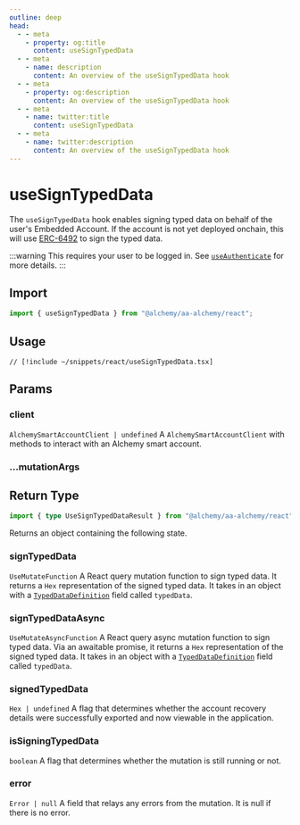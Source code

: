 ```yaml
---
outline: deep
head:
  - - meta
    - property: og:title
      content: useSignTypedData
  - - meta
    - name: description
      content: An overview of the useSignTypedData hook
  - - meta
    - property: og:description
      content: An overview of the useSignTypedData hook
  - - meta
    - name: twitter:title
      content: useSignTypedData
  - - meta
    - name: twitter:description
      content: An overview of the useSignTypedData hook
---
```


# useSignTypedData

The `useSignTypedData` hook enables signing typed data on behalf of the user's Embedded Account. If the account is not yet deployed onchain, this will use [ERC-6492](/resources/terms#erc-6492) to sign the typed data.

:::warning
This requires your user to be logged in. See [`useAuthenticate`](/react/useAuthenticate) for more details.
:::

## Import

```ts
import { useSignTypedData } from "@alchemy/aa-alchemy/react";
```

## Usage

```tsx [useSignTypedData.tsx]
// [!include ~/snippets/react/useSignTypedData.tsx]
```

## Params

### client

`AlchemySmartAccountClient | undefined`
A `AlchemySmartAccountClient` with methods to interact with an Alchemy smart account.

### ...mutationArgs


<BaseHookMutationArgs />

## Return Type

```ts
import { type UseSignTypedDataResult } from "@alchemy/aa-alchemy/react";
```

Returns an object containing the following state.

### signTypedData

`UseMutateFunction`
A React query mutation function to sign typed data. It returns a `Hex` representation of the signed typed data. It takes in an object with a [`TypedDataDefinition`](https://viem.sh/docs/utilities/hashTypedData#parameters) field called `typedData`.

### signTypedDataAsync

`UseMutateAsyncFunction`
A React query async mutation function to sign typed data. Via an awaitable promise, it returns a `Hex` representation of the signed typed data. It takes in an object with a [`TypedDataDefinition`](https://viem.sh/docs/utilities/hashTypedData#parameters) field called `typedData`.

### signedTypedData

`Hex | undefined`
A flag that determines whether the account recovery details were successfully exported and now viewable in the application.

### isSigningTypedData

`boolean`
A flag that determines whether the mutation is still running or not.

### error

`Error | null`
A field that relays any errors from the mutation. It is null if there is no error.
